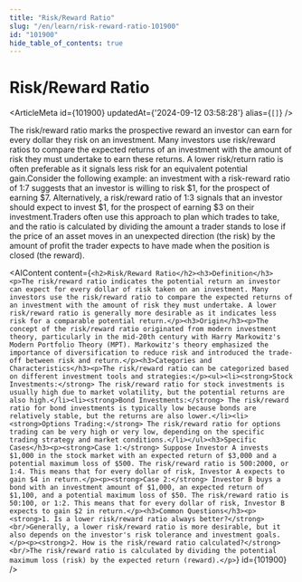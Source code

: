 ```yaml
---
title: "Risk/Reward Ratio"
slug: "/en/learn/risk-reward-ratio-101900"
id: "101900"
hide_table_of_contents: true
---
```



# Risk/Reward Ratio

<ArticleMeta id={101900} updatedAt={'2024-09-12 03:58:28'} alias={`[]`} />
<div className='border-solid border-b border-t-0 my-4 border-[var(--ifm-color-gray-300)]' />

The risk/reward ratio marks the prospective reward an investor can earn for every dollar they risk on an investment. Many investors use risk/reward ratios to compare the expected returns of an investment with the amount of risk they must undertake to earn these returns. A lower risk/return ratio is often preferable as it signals less risk for an equivalent potential gain.Consider the following example: an investment with a risk-reward ratio of 1:7 suggests that an investor is willing to risk $1, for the prospect of earning $7. Alternatively, a risk/reward ratio of 1:3 signals that an investor should expect to invest $1, for the prospect of earning $3 on their investment.Traders often use this approach to plan which trades to take, and the ratio is calculated by dividing the amount a trader stands to lose if the price of an asset moves in an unexpected direction (the risk) by the amount of profit the trader expects to have made when the position is closed (the reward).

<AIContent content={`<h2>Risk/Reward Ratio</h2><h3>Definition</h3><p>The risk/reward ratio indicates the potential return an investor can expect for every dollar of risk taken on an investment. Many investors use the risk/reward ratio to compare the expected returns of an investment with the amount of risk they must undertake. A lower risk/reward ratio is generally more desirable as it indicates less risk for a comparable potential return.</p><h3>Origin</h3><p>The concept of the risk/reward ratio originated from modern investment theory, particularly in the mid-20th century with Harry Markowitz's Modern Portfolio Theory (MPT). Markowitz's theory emphasized the importance of diversification to reduce risk and introduced the trade-off between risk and return.</p><h3>Categories and Characteristics</h3><p>The risk/reward ratio can be categorized based on different investment tools and strategies:</p><ul><li><strong>Stock Investments:</strong> The risk/reward ratio for stock investments is usually high due to market volatility, but the potential returns are also high.</li><li><strong>Bond Investments:</strong> The risk/reward ratio for bond investments is typically low because bonds are relatively stable, but the returns are also lower.</li><li><strong>Options Trading:</strong> The risk/reward ratio for options trading can be very high or very low, depending on the specific trading strategy and market conditions.</li></ul><h3>Specific Cases</h3><p><strong>Case 1:</strong> Suppose Investor A invests $1,000 in the stock market with an expected return of $3,000 and a potential maximum loss of $500. The risk/reward ratio is 500:2000, or 1:4. This means that for every dollar of risk, Investor A expects to gain $4 in return.</p><p><strong>Case 2:</strong> Investor B buys a bond with an investment amount of $1,000, an expected return of $1,100, and a potential maximum loss of $50. The risk/reward ratio is 50:100, or 1:2. This means that for every dollar of risk, Investor B expects to gain $2 in return.</p><h3>Common Questions</h3><p><strong>1. Is a lower risk/reward ratio always better?</strong><br/>Generally, a lower risk/reward ratio is more desirable, but it also depends on the investor's risk tolerance and investment goals.</p><p><strong>2. How is the risk/reward ratio calculated?</strong><br/>The risk/reward ratio is calculated by dividing the potential maximum loss (risk) by the expected return (reward).</p>`} id={101900} />
